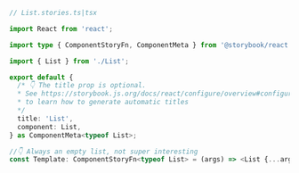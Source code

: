 ```ts
// List.stories.ts|tsx

import React from 'react';

import type { ComponentStoryFn, ComponentMeta } from '@storybook/react';

import { List } from './List';

export default {
  /* 👇 The title prop is optional.
  * See https://storybook.js.org/docs/react/configure/overview#configure-story-loading
  * to learn how to generate automatic titles
  */
  title: 'List',
  component: List,
} as ComponentMeta<typeof List>;

//👇 Always an empty list, not super interesting
const Template: ComponentStoryFn<typeof List> = (args) => <List {...args} />;
```